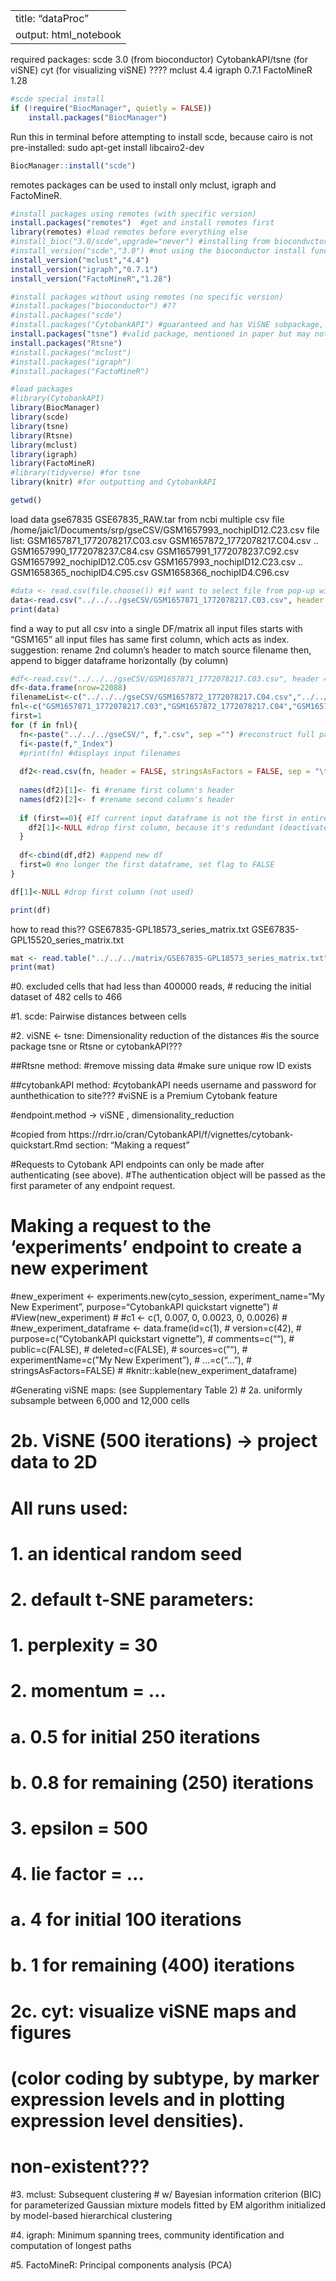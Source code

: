 
---
title: "dataProc"
output: html_notebook
---

required packages:
scde 3.0 (from bioconductor) 
CytobankAPI/tsne (for viSNE)
cyt (for visualizing viSNE) ????
mclust 4.4
igraph 0.7.1
FactoMineR 1.28

```r
#scde special install
if (!require("BiocManager", quietly = FALSE))
    install.packages("BiocManager")
```
Run this in terminal before attempting to install scde, because cairo is not pre-installed:
sudo apt-get install libcairo2-dev
```r
BiocManager::install("scde")
```

remotes packages can be used to install only mclust, igraph and FactoMineR.
```r
#install packages using remotes (with specific version)
install.packages("remotes")  #get and install remotes first
library(remotes) #load remotes before everything else
#install_bioc("3.0/scde",upgrade="never") #installing from bioconductor github page
#install_version("scde","3.0") #not using the bioconductor install function
install_version("mclust","4.4")
install_version("igraph","0.7.1")
install_version("FactoMineR","1.28")
```

```r
#install packages without using remotes (no specific version)
#install.packages("bioconductor") #??
#install.packages("scde") 
#install.packages("CytobankAPI") #guaranteed and has ViSNE subpackage, but not sure if it's the one asked by paper (for ViSNE)
install.packages("tsne") #valid package, mentioned in paper but may not be right one because no subpackages (for ViSNE)
install.packages("Rtsne")
#install.packages("mclust")
#install.packages("igraph")
#install.packages("FactoMineR")
```

```r
#load packages
#library(CytobankAPI)
library(BiocManager)
library(scde)
library(tsne)
library(Rtsne)
library(mclust)
library(igraph)
library(FactoMineR)
#library(tidyverse) #for tsne
library(knitr) #for outputting and CytobankAPI
```

```r
getwd()
```


load data
gse67835
GSE67835_RAW.tar from ncbi
multiple
csv file
/home/jaic1/Documents/srp/gseCSV/GSM1657993_nochipID12.C23.csv
file list:
GSM1657871_1772078217.C03.csv
GSM1657872_1772078217.C04.csv
..
GSM1657990_1772078237.C84.csv
GSM1657991_1772078237.C92.csv
GSM1657992_nochipID12.C05.csv
GSM1657993_nochipID12.C23.csv
..
GSM1658365_nochipID4.C95.csv
GSM1658366_nochipID4.C96.csv



```r
#data <- read.csv(file.choose()) #if want to select file from pop-up window
data<-read.csv("../../../gseCSV/GSM1657871_1772078217.C03.csv", header = FALSE, stringsAsFactors = FALSE, sep = "\t") #use relative path
print(data)
```

find a way to put all csv into a single DF/matrix
all input files starts with "GSM165"
all input files has same first column, which acts as index.
suggestion: rename 2nd column's header to match source filename
then, append to bigger dataframe horizontally (by column)

```r
#df<-read.csv("../../../gseCSV/GSM1657871_1772078217.C03.csv", header = FALSE, stringsAsFactors = FALSE, sep = "\t") #use relative path
df<-data.frame(nrow=22088)
filenameList<-c("../../../gseCSV/GSM1657872_1772078217.C04.csv","../../../gseCSV/GSM1657873_1772078217.C06.csv","../../../gseCSV/GSM1657874_1772078217.C07.csv")
fnl<-c("GSM1657871_1772078217.C03","GSM1657872_1772078217.C04","GSM1657873_1772078217.C06","GSM1657874_1772078217.C07")
first=1
for (f in fnl){
  fn<-paste("../../../gseCSV/", f,".csv", sep ="") #reconstruct full path and filename
  fi<-paste(f,"_Index")
  #print(fn) #displays input filenames
  
  df2<-read.csv(fn, header = FALSE, stringsAsFactors = FALSE, sep = "\t")
  
  names(df2)[1]<- fi #rename first column's header
  names(df2)[2]<- f #rename second column's header
  
  if (first==0){ #If current input dataframe is not the first in entire dataframe
    df2[1]<-NULL #drop first column, because it's redundant (deactivate this line to perform all-column append to see if all rows align)
  }
  
  df<-cbind(df,df2) #append new df
  first=0 #no longer the first dataframe, set flag to FALSE
}

df[1]<-NULL #drop first column (not used)

print(df)
```



how to read this??
GSE67835-GPL18573_series_matrix.txt
GSE67835-GPL15520_series_matrix.txt
```r
mat <- read.table("../../../matrix/GSE67835-GPL18573_series_matrix.txt")#, header = TRUE, sep = "")
print(mat)
```


#0. excluded cells that had less than 400000 reads, 
#   reducing the initial dataset of 482 cells to 466


#1. scde: Pairwise distances between cells



#2. viSNE <- tsne: Dimensionality reduction of the distances
#is the source package tsne or Rtsne or cytobankAPI???

##Rtsne method:
#remove missing data
#make sure unique row ID exists

##cytobankAPI method:
#cytobankAPI needs username and password for aunthethication to site???
#viSNE is a Premium Cytobank feature

#endpoint.method -> viSNE , dimensionality_reduction

#copied from https://rdrr.io/cran/CytobankAPI/f/vignettes/cytobank-quickstart.Rmd section: "Making a request"

#Requests to Cytobank API endpoints can only be made after authenticating (see above). 
#The authentication object will be passed as the first parameter of any endpoint request.

# Making a request to the 'experiments' endpoint to create a new experiment
#new_experiment <- experiments.new(cyto_session, experiment_name="My New Experiment", purpose="CytobankAPI quickstart vignette")
#
#View(new_experiment)
#
#c1 <- c(1, 0.007, 0, 0.0023, 0, 0.0026)
#
#new_experiment_dataframe <- data.frame(id=c(1),
#                                       version=c(42),
#                                       purpose=c("CytobankAPI quickstart vignette"),
#                                       comments=c(""),
#                                       public=c(FALSE),
#                                       deleted=c(FALSE),
#                                       sources=c(""),
#                                       experimentName=c("My New Experiment"),
#                                       ...=c("..."),
#                                       stringsAsFactors=FALSE)
#
#knitr::kable(new_experiment_dataframe)


#Generating viSNE maps: (see Supplementary Table 2)
#   2a. uniformly subsample between 6,000 and 12,000 cells


#   2b. ViSNE (500 iterations) -> project data to 2D
#       All runs used:
#           1. an identical random seed 
#           2. default t-SNE parameters: 
#               1. perplexity = 30
#               2. momentum = ...
#                   a. 0.5 for initial 250 iterations
#                   b. 0.8 for remaining (250) iterations
#               3. epsilon = 500
#               4. lie factor = ...
#                   a. 4 for initial 100 iterations
#                   b. 1 for remaining (400) iterations 


#   2c. cyt: visualize viSNE maps and figures 
#            (color coding by subtype, by marker expression levels and in plotting expression level densities).
#            non-existent???


#3. mclust: Subsequent clustering 
#           w/ Bayesian information criterion (BIC) for parameterized Gaussian mixture models fitted by EM algorithm initialized by model-based hierarchical clustering


#4. igraph: Minimum spanning trees, community identification and computation of longest paths 


#5. FactoMineR: Principal components analysis (PCA)

